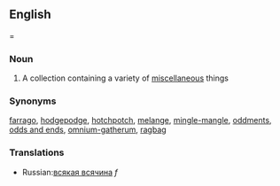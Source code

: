 ==English===
===Noun===
#A collection containing a variety of [[miscellaneous]] things
===Synonyms===
[[farrago]], [[hodgepodge]], [[hotchpotch]], [[melange]], [[mingle-mangle]], [[oddments]], [[odds and ends]], [[omnium-gatherum]], [[ragbag]]
===Translations===
*Russian:[[всякая всячина]] ''f''